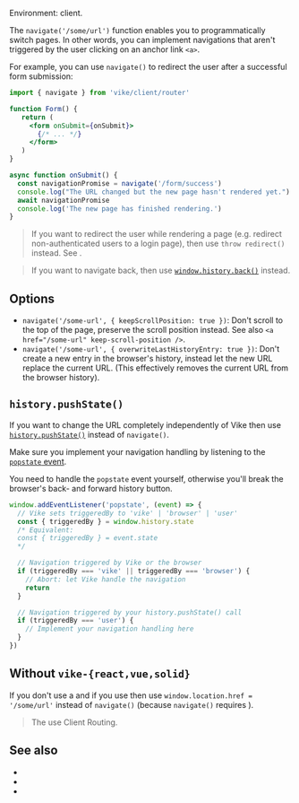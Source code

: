 
Environment: client.

The `navigate('/some/url')` function enables you to programmatically switch pages. In other words, you can implement navigations that aren't triggered by the user clicking on an anchor link `<a>`.

For example, you can use `navigate()` to redirect the user after a successful form submission:

```jsx
import { navigate } from 'vike/client/router'

function Form() {
   return (
     <form onSubmit={onSubmit}>
       {/* ... */}
     </form>
   )
}

async function onSubmit() {
  const navigationPromise = navigate('/form/success')
  console.log("The URL changed but the new page hasn't rendered yet.")
  await navigationPromise
  console.log('The new page has finished rendering.')
}
```

> If you want to redirect the user while rendering a page (e.g. redirect non-authenticated users to a login page), then use <Link href='/redirect'>`throw redirect()`</Link> instead. See <Link href="/abort#throw-redirect-vs-throw-render-vs-navigate" doNotInferSectionTitle={true} />.

> If you want to navigate back, then use [`window.history.back()`](https://developer.mozilla.org/en-US/docs/Web/API/History/back) instead.


## Options

 - `navigate('/some-url', { keepScrollPosition: true })`: Don't scroll to the top of the page, preserve the scroll position instead. See also <Link href="/clientRouting#settings">`<a href="/some-url" keep-scroll-position />`</Link>.
 - `navigate('/some-url', { overwriteLastHistoryEntry: true })`: Don't create a new entry in the browser's history, instead let the new URL replace the current URL. (This effectively removes the current URL from the browser history).


## `history.pushState()`

If you want to change the URL completely independently of Vike then use [`history.pushState()`](https://developer.mozilla.org/en-US/docs/Web/API/History/pushState) instead of `navigate()`.

Make sure you implement your navigation handling by listening to the [`popstate` event](https://developer.mozilla.org/en-US/docs/Web/API/Window/popstate_event).

<Warning>You need to handle the `popstate` event yourself, otherwise you'll break the browser's back- and forward history button.</Warning>

```js
window.addEventListener('popstate', (event) => {
  // Vike sets triggeredBy to 'vike' | 'browser' | 'user'
  const { triggeredBy } = window.history.state
  /* Equivalent:
  const { triggeredBy } = event.state
  */

  // Navigation triggered by Vike or the browser
  if (triggeredBy === 'vike' || triggeredBy === 'browser') {
    // Abort: let Vike handle the navigation
    return
  }

  // Navigation triggered by your history.pushState() call
  if (triggeredBy === 'user') {
    // Implement your navigation handling here
  }
})
```


## Without `vike-{react,vue,solid}`

If you don't use a <UiFrameworkVikeExtension /> and if you use <Link text="Server Routing" href="/server-routing" /> then use `window.location.href = '/some/url'` instead of `navigate()` (because `navigate()` requires <Link text="Client Routing" href="/client-routing" />).

> The <UiFrameworkVikeExtension plural noLink /> use Client Routing.


## See also

- <Link href="/redirect" />
- <Link href="/redirects" />
- <Link href="/abort#throw-redirect-vs-throw-render-vs-navigate" doNotInferSectionTitle={true} />
